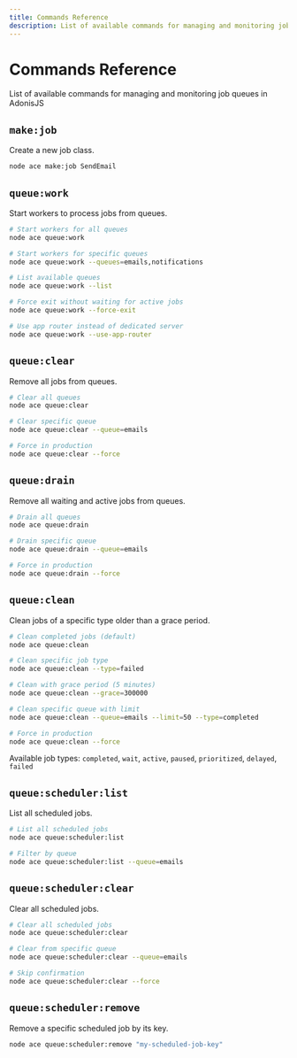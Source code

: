 ```yaml
---
title: Commands Reference
description: List of available commands for managing and monitoring job queues in AdonisJS
---
```


# Commands Reference

List of available commands for managing and monitoring job queues in AdonisJS

## `make:job`

Create a new job class.

```bash
node ace make:job SendEmail
```

## `queue:work`

Start workers to process jobs from queues.

```bash
# Start workers for all queues
node ace queue:work

# Start workers for specific queues
node ace queue:work --queues=emails,notifications

# List available queues
node ace queue:work --list

# Force exit without waiting for active jobs
node ace queue:work --force-exit

# Use app router instead of dedicated server
node ace queue:work --use-app-router
```

## `queue:clear`

Remove all jobs from queues.

```bash
# Clear all queues
node ace queue:clear

# Clear specific queue
node ace queue:clear --queue=emails

# Force in production
node ace queue:clear --force
```

## `queue:drain`

Remove all waiting and active jobs from queues.

```bash
# Drain all queues
node ace queue:drain

# Drain specific queue
node ace queue:drain --queue=emails

# Force in production
node ace queue:drain --force
```

## `queue:clean`

Clean jobs of a specific type older than a grace period.

```bash
# Clean completed jobs (default)
node ace queue:clean

# Clean specific job type
node ace queue:clean --type=failed

# Clean with grace period (5 minutes)
node ace queue:clean --grace=300000

# Clean specific queue with limit
node ace queue:clean --queue=emails --limit=50 --type=completed

# Force in production
node ace queue:clean --force
```

Available job types: `completed`, `wait`, `active`, `paused`, `prioritized`, `delayed`, `failed`

## `queue:scheduler:list`

List all scheduled jobs.

```bash
# List all scheduled jobs
node ace queue:scheduler:list

# Filter by queue
node ace queue:scheduler:list --queue=emails
```

## `queue:scheduler:clear`

Clear all scheduled jobs.

```bash
# Clear all scheduled jobs
node ace queue:scheduler:clear

# Clear from specific queue
node ace queue:scheduler:clear --queue=emails

# Skip confirmation
node ace queue:scheduler:clear --force
```

## `queue:scheduler:remove`

Remove a specific scheduled job by its key.

```bash
node ace queue:scheduler:remove "my-scheduled-job-key"
```
